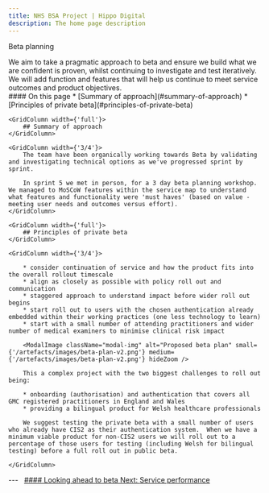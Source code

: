 ```yaml
---
title: NHS BSA Project | Hippo Digital
description: The home page description
---
```


<Heading caption='Looking ahead to beta' tag='h1'>Beta planning</Heading>

<GridRow>
    <GridColumn width={'2/3'}>
        <LeadParagraph>
            We aim to take a pragmatic approach to beta and ensure we build what we are confident is proven, whilst continuing to investigate and test iteratively. We will add function and features that will help us continue to meet service outcomes and product objectives.
        </LeadParagraph>
    </GridColumn>
    <GridColumn width={'1/3'}>
        <nav className="in-page-nav">
            #### On this page
            * [Summary of approach](#summary-of-approach)
            * [Principles of private beta](#principles-of-private-beta)
        </nav>
    </GridColumn>
</GridRow>

<GridRow>

    <GridColumn width={'full'}>
        ## Summary of approach
    </GridColumn>

    <GridColumn width={'3/4'}>
        The team have been organically working towards Beta by validating and investigating technical options as we've progressed sprint by sprint.

        In sprint 5 we met in person, for a 3 day beta planning workshop. We managed to MoSCoW features within the service map to understand what features and functionality were 'must haves' (based on value - meeting user needs and outcomes versus effort).
    </GridColumn>

</GridRow>

<GridRow>

    <GridColumn width={'full'}>
        ## Principles of private beta
    </GridColumn>

    <GridColumn width={'3/4'}>

        * consider continuation of service and how the product fits into the overall rollout timescale
        * align as closely as possible with policy roll out and communication
        * staggered approach to understand impact before wider roll out begins
        * start roll out to users with the chosen authentication already embedded within their working practices (one less technology to learn)
        * start with a small number of attending practitioners and wider number of medical examiners to minimise clinical risk impact

        <ModalImage className="modal-img" alt="Proposed beta plan" small={'/artefacts/images/beta-plan-v2.png'} medium={'/artefacts/images/beta-plan-v2.png'} hideZoom />
        
        This a complex project with the two biggest challenges to roll out being:

        * onboarding (authorisation) and authentication that covers all GMC registered practitioners in England and Wales
        * providing a bilingual product for Welsh healthcare professionals

        We suggest testing the private beta with a small number of users who already have CIS2 as their authentication system.  When we have a minimum viable product for non-CIS2 users we will roll out to a percentage of those users for testing (including Welsh for bilingual testing) before a full roll out in public beta.

    </GridColumn>

</GridRow>

<GridRow>
    <GridColumn width={'full'}>
        ---
    </GridColumn>
</GridRow>
<GridRow>
    <GridColumn width={'1/2'}>
        &nbsp;
    </GridColumn>
    <GridColumn width={'1/2'}>
        <a className="next-page" href="/beta/service-performance">
            #### Looking ahead to beta
            Next: <span>Service performance</span>
        </a>
    </GridColumn>
</GridRow>